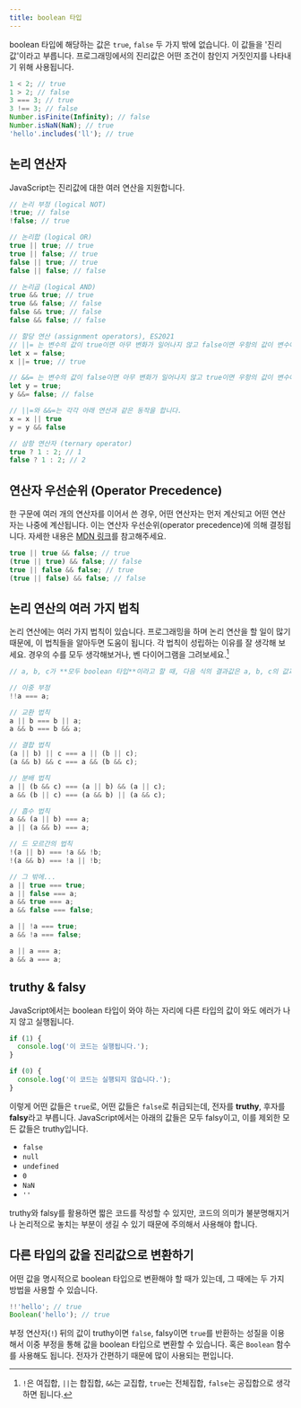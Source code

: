 ```yaml
---
title: boolean 타입
---
```


boolean 타입에 해당하는 값은 `true`, `false` 두 가지 밖에 없습니다. 이 값들을 '진리값'이라고 부릅니다. 프로그래밍에서의 진리값은 어떤 조건이 참인지 거짓인지를 나타내기 위해 사용됩니다.

```js
1 < 2; // true
1 > 2; // false
3 === 3; // true
3 !== 3; // false
Number.isFinite(Infinity); // false
Number.isNaN(NaN); // true
'hello'.includes('ll'); // true
```

## 논리 연산자

JavaScript는 진리값에 대한 여러 연산을 지원합니다.

```js
// 논리 부정 (logical NOT)
!true; // false
!false; // true

// 논리합 (logical OR)
true || true; // true
true || false; // true
false || true; // true
false || false; // false

// 논리곱 (logical AND)
true && true; // true
true && false; // false
false && true; // false
false && false; // false

// 할당 연산 (assignment operators), ES2021
// ||= 는 변수의 값이 true이면 아무 변화가 일어나지 않고 false이면 우항의 값이 변수에 할당됩니다.
let x = false;
x ||= true; // true

// &&= 는 변수의 값이 false이면 아무 변화가 일어나지 않고 true이면 우항의 값이 변수에 할당됩니다.
let y = true;
y &&= false; // false

// ||=와 &&=는 각각 아래 연산과 같은 동작을 합니다.
x = x || true
y = y && false

// 삼항 연산자 (ternary operator)
true ? 1 : 2; // 1
false ? 1 : 2; // 2

```

## 연산자 우선순위 (Operator Precedence)

한 구문에 여러 개의 연산자를 이어서 쓴 경우, 어떤 연산자는 먼저 계산되고 어떤 연산자는 나중에 계산됩니다. 이는 연산자 우선순위(operator precedence)에 의해 결정됩니다. 자세한 내용은 [MDN 링크](https://developer.mozilla.org/ko/docs/Web/JavaScript/Reference/Operators/%EC%97%B0%EC%82%B0%EC%9E%90_%EC%9A%B0%EC%84%A0%EC%88%9C%EC%9C%84)를 참고해주세요.

```js
true || true && false; // true
(true || true) && false; // false
true || false && false; // true
(true || false) && false; // false
```

## 논리 연산의 여러 가지 법칙

논리 연산에는 여러 가지 법칙이 있습니다. 프로그래밍을 하며 논리 연산을 할 일이 많기 때문에, 이 법칙들을 알아두면 도움이 됩니다. 각 법칙이 성립하는 이유를 잘 생각해 보세요. 경우의 수를 모두 생각해보거나, 벤 다이어그램을 그려보세요.[^1]

```js
// a, b, c가 **모두 boolean 타입**이라고 할 때, 다음 식의 결과값은 a, b, c의 값과 관계 없이 모두 true 입니다.

// 이중 부정
!!a === a;

// 교환 법칙
a || b === b || a;
a && b === b && a;

// 결합 법칙
(a || b) || c === a || (b || c);
(a && b) && c === a && (b && c);

// 분배 법칙
a || (b && c) === (a || b) && (a || c);
a && (b || c) === (a && b) || (a && c);

// 흡수 법칙
a && (a || b) === a;
a || (a && b) === a;

// 드 모르간의 법칙
!(a || b) === !a && !b;
!(a && b) === !a || !b;

// 그 밖에...
a || true === true;
a || false === a;
a && true === a;
a && false === false;

a || !a === true;
a && !a === false;

a || a === a;
a && a === a;
```

## truthy & falsy

JavaScript에서는 boolean 타입이 와야 하는 자리에 다른 타입의 값이 와도 에러가 나지 않고 실행됩니다.

```js
if (1) {
  console.log('이 코드는 실행됩니다.');
}

if (0) {
  console.log('이 코드는 실행되지 않습니다.');
}
```

이렇게 어떤 값들은 `true`로, 어떤 값들은 `false`로 취급되는데, 전자를 **truthy**, 후자를 **falsy**라고 부릅니다. JavaScript에서는 아래의 값들은 모두 falsy이고, 이를 제외한 모든 값들은 truthy입니다.

- `false`
- `null`
- `undefined`
- `0`
- `NaN`
- `''`

truthy와 falsy를 활용하면 짧은 코드를 작성할 수 있지만, 코드의 의미가 불분명해지거나 논리적으로 놓치는 부분이 생길 수 있기 때문에 주의해서 사용해야 합니다.

## 다른 타입의 값을 진리값으로 변환하기

어떤 값을 명시적으로 boolean 타입으로 변환해야 할 때가 있는데, 그 때에는 두 가지 방법을 사용할 수 있습니다.

```js
!!'hello'; // true
Boolean('hello'); // true
```

부정 연산자(`!`) 뒤의 값이 truthy이면 `false`, falsy이면 `true`를 반환하는 성질을 이용해서 이중 부정을 통해 값을 boolean 타입으로 변환할 수 있습니다. 혹은 `Boolean` 함수를 사용해도 됩니다. 전자가 간편하기 때문에 많이 사용되는 편입니다.

[^1]: `!`은 여집합, `||`는 합집합, `&&`는 교집합, `true`는 전체집합, `false`는 공집합으로 생각하면 됩니다.
